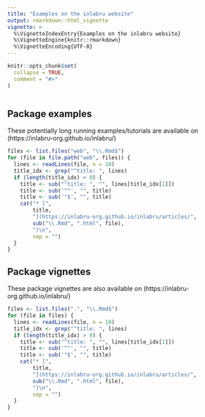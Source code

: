 ```yaml
---
title: "Examples on the inlabru website"
output: rmarkdown::html_vignette
vignette: >
  %\VignetteIndexEntry{Examples on the inlabru website}
  %\VignetteEngine{knitr::rmarkdown}
  %\VignetteEncoding{UTF-8}
---
```


```r
knitr::opts_chunk$set(
  collapse = TRUE,
  comment = "#>"
)
```

```r
```

## Package examples

These potentially long running examples/tutorials are available on
(https://inlabru-org.github.io/inlabru/)

```r
files <- list.files("web", "\\.Rmd$")
for (file in file.path("web", files)) {
  lines <- readLines(file, n = 10)
  title_idx <- grep("^title: ", lines)
  if (length(title_idx) > 0) {
    title <- sub("^title: ", "", lines[title_idx[1]])
    title <- sub('^"', "", title)
    title <- sub('"$', "", title)
    cat("* [",
        title,
        "](https://inlabru-org.github.io/inlabru/articles/",
        sub("\\.Rmd", ".html", file),
        ")\n",
        sep = "")
  }
}
```

## Package vignettes

These package vignettes are also available on
(https://inlabru-org.github.io/inlabru/)

```r
files <- list.files(".", "\\.Rmd$")
for (file in files) {
  lines <- readLines(file, n = 10)
  title_idx <- grep("^title: ", lines)
  if (length(title_idx) > 0) {
    title <- sub("^title: ", "", lines[title_idx[1]])
    title <- sub('^"', "", title)
    title <- sub('"$', "", title)
    cat("* [",
        title,
        "](https://inlabru-org.github.io/inlabru/articles/",
        sub("\\.Rmd", ".html", file),
        ")\n",
        sep = "")
  }
}
```
